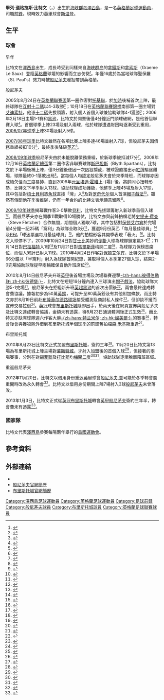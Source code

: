 {{noteTA|G1=足球|G2=FAcup|G3=EPL
|T=zh-hans:布雷特·彼特曼; zh-hk:畢列·比特文;
|1=zh-hans:布雷特; zh-hk:畢列;
|2=zh-hans:布雷特·道格拉斯·彼特曼; zh-hk:畢列·道格拉斯·比特文;
|3=zh-hans:彼特曼; zh-hk:比特文;
|4=zh-hans:莱·提希尔; zh-hk:拿鐵斯;
|5=zh-hans:勒·索克斯; zh-hk:拿索斯;
|6=zh-hans:埃迪·霍維; zh-hk:艾迪·賀維;
|7=zh-hans:史蒂文·弗莱切; zh-hk:史提芬·費查;
}}
{{Football player infobox
| name                = 畢列·比特文<br>''Brett Pitman''
| image               = Brett Pitman.jpg
| image_size          = 200
| fullname            = Brett Douglas Pitman<ref name="Hugman2010-11">{{cite book | last = Hugman | first = Barry J. (ed) | title = The PFA Footballers' Who's Who 2010–11 | publisher = Mainstream | year = 2010 | page = 336 | isbn = 978-1-84596-601-0 }}</ref>
| birth_date          = {{birth date and age|1988|1|31|df=y}}
| birth_place         = [[澤西島|澤西島]][[圣赫利尔|圣赫利尔]]
| height              = {{height|ft=6|in=0}}
| currentclub = [[斯温登足球俱乐部|斯温登]]
| clubnumber = 8
|            position = [[前鋒_(足球)|前鋒]]
| youthyears1 = 1999–2004 | youthclubs1 = 聖保羅
| youthyears2 = 2004–2005 | youthclubs2 = [[伯恩茅斯足球俱乐部|般尼茅夫]]
| years1 = 2005–2010 | clubs1 = [[伯恩茅斯足球俱乐部|般尼茅夫]]          | caps1 = 173 | goals1 = 59
| years2 = 2010–2013 | clubs2 = [[布里斯托尔城足球俱乐部|布里斯托城]]          | caps2 = 77  | goals2 = 20
| years3 = 2012      | clubs3 = → [[伯恩茅斯足球俱乐部|般尼茅夫]] | caps3 = 6   | goals3 = 3
| years4 = 2013–2015 | clubs4 = [[伯恩茅斯足球俱乐部|般尼茅夫]]          | caps4 = 88  | goals4 = 34 
| years5 = 2015–2017     | clubs5 = [[伊普斯维奇城足球俱乐部|伊普斯维奇]]           | caps5 = 61  | goals5 = 14
| years6 = 2017–2020
| clubs6 = [[朴茨茅斯足球俱乐部|朴茨茅斯]]
| caps6 = 81
| goals6 = 37
| years7 = 2020–
| clubs7 = [[斯温登足球俱乐部|斯温登]]
| caps7 = 10
| goals7 = 2
| nationalyears1 = | nationalteam1 =  | nationalcaps1 = | nationalgoals1 =
|            pcupdate = 2015年4月7日 (二) 04:45 (UTC)
|            ntupdate =
}}
'''畢列·道格拉斯·比特文'''（{{lang-en|'''Brett Douglas Pitman'''}}，{{bd|1988年|1月31日|catidx=Pitman, Brett}}）出生於[[海峡群岛|海峡群岛]][[澤西島|澤西島]]，是一名[[英格蘭|英格蘭]][[英式足球|足球]][[運動員|運動員]]，司職[[前鋒_(足球)|前鋒]]，現時效力[[英格蘭足球甲級聯賽|英甲]]球會[[斯温登足球俱乐部|斯温登]]。

==生平==
===球會===
;早年
比特文在[[澤西島|澤西島]]出生，成長時受到同樣來自[[海峡群岛|海峡群岛]]的[[馬菲·拿鐵斯|拿鐵斯]]和[[格雷厄姆.勒索克斯|拿索斯]]（Graeme Le Saux）登陸[[英格蘭|英格蘭]]球壇的影響而立志仿傚<small><ref>{{cite news |language=en |url=http://news.bbc.co.uk/sport2/hi/football/teams/b/bournemouth/7961895.stm |title=Islands lack competition - Pitman |publisher=[[BBC|BBC]] Sport |date=2009-03-25 |accessdate=2009-11-23 |archive-date=2020-04-26 |archive-url=https://web.archive.org/web/20200426051241/http://news.bbc.co.uk/sport2/hi/football/teams/b/bournemouth/7961895.stm |dead-url=no }}</ref></small>。年僅16歲於為當地球隊聖保羅（St. Paul's）效力時被[[伯恩茅斯足球俱乐部|般尼茅夫]]發掘帶到英格蘭。

;般尼茅夫
2005年8月24日在[[英格蘭聯賽盃|英格蘭聯賽盃]]第一圈作客對[[托奎联足球俱乐部|托基聯]]，於[[加時賽|加時]]後補首次上陣，最終球隊在[[互射十二碼|互射十二碼]]以4-3取勝<small><ref>{{cite news |language=en |url=http://news.bbc.co.uk/sport2/hi/football/league_cup/4171046.stm |title=Torquay 0-0 Bournemouth |publisher=[[BBC|BBC]] Sport |date=2005-08-24 |accessdate=2009-11-23 |archive-date=2021-02-27 |archive-url=https://web.archive.org/web/20210227112900/http://news.bbc.co.uk/sport2/hi/football/league_cup/4171046.stm |dead-url=no }}</ref></small>；10月18日在[[英格蘭聯賽錦標|英格蘭聯賽錦標]]南部第一圈主場對[[艾迪索特镇足球俱乐部|艾迪索特]]，他憑[[十二碼|十二碼]]先拔頭籌，射入個人首個入球兼協助球隊4-1獲勝<small><ref>{{cite news |language=en |url=http://news.bbc.co.uk/sport2/hi/football/4344572.stm |title=Bournemouth 4-1 Aldershot |publisher=[[BBC|BBC]] Sport |date=2005-10-18 |accessdate=2009-11-23 |archive-date=2020-04-15 |archive-url=https://web.archive.org/web/20200415071757/http://news.bbc.co.uk/sport2/hi/football/4344572.stm |dead-url=no }}</ref></small>；2006年2月18日主場1-1賽和[[黑池足球會|黑池]]，比特文於開賽後僅4分鐘近門頭球破網，是他首個聯賽入球<small><ref>{{cite news |language=en |url=http://news.bbc.co.uk/sport2/hi/football/eng_div_2/4703868.stm |title=Bournemouth 1-1 Blackpool |publisher=[[BBC|BBC]] Sport |date=2006-02-18 |accessdate=2009-11-23 |archive-date=2020-04-15 |archive-url=https://web.archive.org/web/20200415071935/http://news.bbc.co.uk/sport2/hi/football/eng_div_2/4703868.stm |dead-url=no }}</ref></small>。首個球季上陣23場及射入兩球，他於球隊遭遇財困時逐漸受到重用，[[2006年至2007年英格蘭足球甲級聯賽|2006/07年球季]]上陣30場及射入5球。

[[2007年至2008年英格蘭足球甲級聯賽|2007/08年球季]]比特文雖然在各項比賽上陣多達46場並射入7球，但般尼茅夫因債務重組被扣10分<small><ref>{{cite news |language=en |url=http://news.bbc.co.uk/sport2/hi/football/teams/b/bournemouth/7233678.stm |title=Bournemouth enter administration |publisher=[[BBC|BBC]] Sport |date=2008-02-08 |accessdate=2009-11-23 |archive-date=2008-02-10 |archive-url=https://web.archive.org/web/20080210223442/http://news.bbc.co.uk/sport2/hi/football/teams/b/bournemouth/7233678.stm |dead-url=no }}</ref></small>，最終季後降級[[英格蘭足球乙級聯賽|英乙]]<small><ref>{{cite news |language=en |url=http://news.bbc.co.uk/sport2/hi/football/eng_div_2/7368656.stm |title=Carlisle 1-1 Bournemouth |publisher=[[BBC|BBC]] Sport |date=2008-05-03 |accessdate=2009-11-23 |archive-date=2008-05-06 |archive-url=https://web.archive.org/web/20080506053124/http://news.bbc.co.uk/sport2/hi/football/eng_div_2/7368656.stm |dead-url=no }}</ref></small>。

[[2008年至2009年英格蘭足球乙級聯賽|2008/09年球季]]般尼茅夫由於未能脫離債務重組，於新球季被扣減17分<small><ref>{{cite news |language=en |url=http://news.bbc.co.uk/sport2/hi/football/teams/b/bournemouth/7547284.stm |title=Bournemouth accept League penalty |publisher=[[BBC|BBC]] Sport |date=2008-08-08 |accessdate=2009-11-23 |archive-date=2017-08-03 |archive-url=https://web.archive.org/web/20170803081508/http://news.bbc.co.uk/sport1/hi/football/teams/b/bournemouth/7547284.stm |dead-url=no }}</ref></small>。2008年12月16日[[英格蘭足總盃|英格蘭足總盃]]第二圈作客非聯賽球隊[[Blyth_Spartans_A.F.C.|斯巴坦斯]]（Blyth Spartans），比特文於下半場後補上陣，僅3分鐘後便因一次凶狠攔截，被球證直接出示[[紅牌|紅牌]]驅逐離場，球隊最終0-1落敗出局<small><ref>{{cite news |language=en |url=http://news.bbc.co.uk/sport2/hi/football/fa_cup/7775066.stm |title=Blyth Spartans 1-0 Bournemouth |publisher=[[BBC|BBC]] Sport |date=2008-12-16 |accessdate=2009-11-23 |archive-date=2020-11-24 |archive-url=https://web.archive.org/web/20201124112331/http://news.bbc.co.uk/sport2/hi/football/fa_cup/7775066.stm |dead-url=no }}</ref></small>。當每個人均認定般尼茅夫會於來季降班，而球隊亦因成績欠佳而三度易帥，直到2009年[[元旦|元旦]][[埃迪·霍維|埃迪·霍維]]上-{場}-後，將帥同心扭轉形勢，比特文下半季射入13球，協助球隊成功護級，他整季上陣45場及射入17球，其中包括對[[谢斯伯利足球俱乐部|梳士貝利]]憑[[角球|角球]]直接「灣」入<small><ref>{{cite news |language=en |url=http://www.skysports.com/football/match_report/0,19764,11065_3004720,00.html |title=Pitman punishes Shrews |publisher=Sky Sports |date=2009-02-07 |accessdate=2009-11-23}}</ref></small>及對[[罗奇代尔足球俱乐部|罗奇代尔]]個人首演[[帽子戲法|帽子戲法]]<small><ref>{{cite news |language=en |url=http://news.bbc.co.uk/sport2/hi/football/eng_div_3/7975052.stm |title=Bournemouth 4-0 Rochdale |publisher=[[BBC|BBC]] Sport |date=2009-04-04 |accessdate=2009-11-23 |archive-date=2020-04-15 |archive-url=https://web.archive.org/web/20200415071849/http://news.bbc.co.uk/sport2/hi/football/eng_div_3/7975052.stm |dead-url=no }}</ref></small>。雖然有傳聞他在季後離隊，仍有一年合約的比特文表示願意留隊<small><ref>{{cite news |language=en |url=http://www.skysports.com/story/0,19528,11743_5278096,00.html |title=Pitman in Cherries pledge |publisher=Sky Sports |date=2009-05-04 |accessdate=2009-11-23 |archive-date=2016-03-08 |archive-url=https://web.archive.org/web/20160308041704/http://www.skysports.com/story/0,19528,11743_5278096,00.html |dead-url=no }}</ref></small>。

[[2009年至2010年英格蘭足球乙級聯賽|2009/10年球季]]揭幕戰作客3-0擊敗[[貝里足球俱樂部|貝利]]，比特文先拔頭籌射入新球季首個入球<small><ref>{{cite news |language=en |url=http://news.bbc.co.uk/sport2/hi/football/eng_div_3/8185764.stm |title=Bury 0-3 Bournemouth |publisher=[[BBC|BBC]] Sport |date=2009-08-08 |accessdate=2009-11-23 |archive-date=2020-04-15 |archive-url=https://web.archive.org/web/20200415071857/http://news.bbc.co.uk/sport2/hi/football/eng_div_3/8185764.stm |dead-url=no }}</ref></small>。而般尼茅夫亦在開季11戰取得10場勝仗，比特文亦與前鋒拍檔老將[[史提夫·費查|史提夫·費查]]（Steve Fletcher）合作無間，期間個人獨取7球，其中包括對[[保顿艾尔宾足球俱乐部|保顿艾尔宾]]於完場前4分鐘一記25碼「窩利」為球隊全取3分<small><ref>{{cite news |language=en |url=http://news.bbc.co.uk/sport2/hi/football/eng_div_3/8265539.stm |title=Bournemouth 1-0 Burton Albion |publisher=[[BBC|BBC]] Sport |date=2009-09-26 |accessdate=2009-11-23 |archive-date=2020-04-15 |archive-url=https://web.archive.org/web/20200415071906/http://news.bbc.co.uk/sport2/hi/football/eng_div_3/8265539.stm |dead-url=no }}</ref></small>，獲選9月份英乙「每月最佳球員」<small><ref>{{cite news |language=en |url=http://news.bbc.co.uk/sport2/hi/football/teams/c/coventry_city/8290036.stm |title=Best awarded player of the month |publisher=[[BBC|BBC]] Sport |date=2009-10-05 |accessdate=2009-11-23 |archive-date=2020-04-15 |archive-url=https://web.archive.org/web/20200415071908/http://news.bbc.co.uk/sport2/hi/football/teams/c/coventry_city/8290036.stm |dead-url=no }}</ref></small>及[[英格蘭職業足球運動員協會|PFA]]「球迷票選每月最佳球員」<small><ref>{{cite news |language=en |url=http://www.skysports.com/story/0,19528,11096_5601487,00.html |title=Fans pick Torres |publisher=Sky Sports |date=2009-10-02 |accessdate=2009-11-23 |archive-date=2010-01-03 |archive-url=https://web.archive.org/web/20100103073027/http://www.skysports.com/story/0,19528,11096_5601487,00.html |dead-url=no }}</ref></small>，他的拍檔形容其開季表現「著火」<small><ref>{{cite news |language=en |url=http://www.skysports.com/story/0,19528,11095_5608841,00.html |title=Pitman tipped for the top |publisher=Sky Sports |date=2009-10-05 |accessdate=2009-11-23 |archive-date=2016-03-08 |archive-url=https://web.archive.org/web/20160308020102/http://www.skysports.com/story/0,19528,11095_5608841,00.html |dead-url=no }}</ref></small>。比特文入球停不了，2009年10月24日對[[格林斯比镇足球俱乐部|甘士比]]美妙的[[倒掛|倒掛]]入球為球隊鎖定贏3-1<small><ref>{{cite news |language=en |url=http://news.bbc.co.uk/sport2/hi/football/eng_div_3/8306920.stm |title=Bournemouth 3-1 Grimsby |publisher=[[BBC|BBC]] Sport |date=2009-10-24 |accessdate=2009-11-23 |archive-date=2021-02-28 |archive-url=https://web.archive.org/web/20210228080027/http://news.bbc.co.uk/sport2/hi/football/eng_div_3/8306920.stm |dead-url=no }}</ref></small>；11月14日對[[布拉德福德城足球俱乐部|巴拉福特]]入1球<small><ref>{{cite news |language=en |url=http://news.bbc.co.uk/sport2/hi/football/eng_div_3/8328197.stm |title=Bradford 1-1 Bournemouth |publisher=[[BBC|BBC]] Sport |date=2009-11-14 |accessdate=2009-11-23 |archive-date=2020-04-15 |archive-url=https://web.archive.org/web/20200415071827/http://news.bbc.co.uk/sport2/hi/football/eng_div_3/8328197.stm |dead-url=no }}</ref></small>及11月21日對[[马科斯菲尔德足球俱乐部|馬爾斯菲]]梅開二度<small><ref>{{cite news |language=en |url=http://news.bbc.co.uk/sport2/hi/football/eng_div_3/8353569.stm |title=Macclesfield 1-2 Bournemouth |publisher=[[BBC|BBC]] Sport |date=2009-11-21 |accessdate=2009-11-23 |archive-date=2020-04-15 |archive-url=https://web.archive.org/web/20200415071838/http://news.bbc.co.uk/sport2/hi/football/eng_div_3/8353569.stm |dead-url=no }}</ref></small>，為球隊力保榜首席位，而個人累計已射入11球。2010年4月24日作客對[[保顿艾尔宾足球俱乐部|保顿艾尔宾]]，比特文於下半場66分鐘以「半窩利」射入為球隊首開紀錄，兼取得個人本季第27個入球，結果2-0完場協助球隊提早兩輪確保自動升班席位<small><ref>{{cite news |language=en |url=http://news.bbc.co.uk/sport2/hi/football/eng_div_3/8620823.stm |title=Burton Albion 0-2 Bournemouth |publisher=[[BBC|BBC]] Sport |date=2010-04-24 |accessdate=2010-04-25 |archive-date=2020-08-11 |archive-url=https://web.archive.org/web/20200811132215/http://news.bbc.co.uk/sport2/hi/football/eng_div_3/8620823.stm |dead-url=no }}</ref></small>。

2010年8月14日般尼茅夫升班[[英甲|英甲]]後首場主場及次場聯賽迎擊[[彼得伯勒联足球俱乐部|-{zh-hans:彼得伯勒联; zh-hk:彼德堡;}-]]，比特文在短短16分鐘內連入三球演出[[帽子戲法|帽子戲法]]，協助球隊大勝5-1完場<small><ref>{{cite news |language=en |url=http://news.bbc.co.uk/sport2/hi/football/eng_div_2/8897709.stm |title=Bournemouth 5-1 Peterborough |publisher=[[BBC|BBC]] Sport |date=2010-08-14 |accessdate=2010-08-23 |archive-date=2020-11-09 |archive-url=https://web.archive.org/web/20201109020904/http://news.bbc.co.uk/sport2/hi/football/eng_div_2/8897709.stm |dead-url=no }}</ref></small>。般尼茅夫在拒絕新升班[[英超|英超]][[黑池足球會|黑池]]的首次出價後<small><ref>{{cite news |language=en |url=http://www.skysports.com/story/0,19528,11728_6320255,00.html |title=Cherries block Pitman talks |publisher=Sky Sports |date=2010-08-18 |accessdate=2010-08-23 |archive-date=2016-03-05 |archive-url=https://web.archive.org/web/20160305083520/http://www.skysports.com/story/0,19528,11728_6320255,00.html |dead-url=no }}</ref></small>，兩會最終達成轉會費協議，據報初步為50萬[[英鎊|英鎊]]，可提升至80萬英鎊及有其他附加條款，而比特文亦於8月19日前赴[[布隆菲尔德路球场|布隆菲尔德路球场]]接受體測及商討私人條件<small><ref>{{cite news |language=en |url=http://www.blackpoolgazette.co.uk/blackpool-football-club/Striker-has-Blackpool-medical.6483013.jp |title=Striker has Blackpool medical |publisher=''blackpoolgazette.co.uk'' |date=2010-08-19 |accessdate=2010-08-23 |archive-url=https://web.archive.org/web/20100821050944/http://www.blackpoolgazette.co.uk/blackpool-football-club/Striker-has-Blackpool-medical.6483013.jp |archive-date=2010-08-21 |dead-url=yes }}</ref></small>，但卻談不攏而宣佈交易拉倒<small><ref>{{cite news |language=en |url=http://news.bbc.co.uk/sport2/hi/football/teams/b/blackpool/8925908.stm |title=Bournemouth's Brett Pitman rejects move to Blackpool |publisher=[[BBC|BBC]] Sport |date=2010-08-20 |accessdate=2010-08-23 |archive-date=2020-04-15 |archive-url=https://web.archive.org/web/20200415071915/http://news.bbc.co.uk/sport2/hi/football/teams/b/blackpool/8925908.stm |dead-url=no }}</ref></small>。[[英冠|英冠]]球會[[布里斯托尔城足球俱乐部|布里斯托城]]隨即出手，於兩天後在網頁宣佈與般尼茅夫及比特文達成轉會協議，金額未有透露，待8月23日通過體測後正式生效<small><ref>{{cite news|language=en |url=http://www.bcfc.co.uk/page/NewsDetail/0,,10327~2129345,00.html |title=CITY AGREE DEAL FOR BRETT |publisher=[[布里斯托尔城足球俱乐部|''bcfc.co.uk'']] |date=2010-08-21 |accessdate=2010-08-23 |deadurl=yes |archiveurl=https://archive.is/20100823220036/http://www.bcfc.co.uk/page/NewsDetail/0,,10327~2129345,00.html |archivedate=2010-08-23 }}</ref></small>，而比特文亦缺席球隊週六作客大勝[[特兰米尔流浪者足球俱乐部|-{zh-hans:特兰米尔; zh-hk:燦美爾;}-]]的賽事<small><ref>{{cite news |language=en |url=http://news.bbc.co.uk/sport2/hi/football/eng_div_2/8912885.stm |title=Tranmere 0-3 Bournemouth |publisher=[[BBC|BBC]] Sport |date=2010-08-21 |accessdate=2010-08-23 |archive-date=2020-04-15 |archive-url=https://web.archive.org/web/20200415072042/http://news.bbc.co.uk/sport2/hi/football/eng_div_2/8912885.stm |dead-url=no }}</ref></small>，轉會後會與獲[[伍尔弗汉普顿流浪足球俱乐部|狼隊]]外借到布里斯托城半個球季的前鋒舊拍檔[[森·禾基斯|森·禾基斯]]重逢<small><ref>{{cite news |language=en |url=http://news.bbc.co.uk/sport2/hi/football/teams/b/bristol_city/8933992.stm |title=Bristol City set to sign Brett Pitman from Bournemouth |publisher=[[BBC|BBC]] Sport |date=2010-08-21 |accessdate=2010-08-23 |archive-date=2020-04-15 |archive-url=https://web.archive.org/web/20200415071910/http://news.bbc.co.uk/sport2/hi/football/teams/b/bristol_city/8933992.stm |dead-url=no }}</ref></small>。

;布里斯托城
2010年8月23日比特文正式加盟[[布里斯托尔城足球俱乐部|布里斯托城]]，簽約三年<small><ref>{{cite news |language=en |url=http://news.bbc.co.uk/sport2/hi/football/teams/b/bristol_city/8933992.stm |title=Bristol City sign Brett Pitman from Bournemouth |publisher=[[BBC|BBC]] Sport |date=2010-08-23 |accessdate=2010-08-24 |archive-date=2020-04-15 |archive-url=https://web.archive.org/web/20200415071910/http://news.bbc.co.uk/sport2/hi/football/teams/b/bristol_city/8933992.stm |dead-url=no }}</ref></small>。11月20日比特文第13場為布里斯托城上陣主場對[[莱斯特城足球俱乐部|莱斯特城]]，才射入加盟後的首個入球<ref>{{cite news |language=en |url=http://news.bbc.co.uk/sport2/hi/football/eng_div_1/9192242.stm |title=Bristol City 2-0 Leicester |publisher=''[[BBC_Sport|BBC Sport]]'' |date=2010-11-20 |accessdate=2010-12-12 |archive-date=2020-08-06 |archive-url=https://web.archive.org/web/20200806195222/http://news.bbc.co.uk/sport2/hi/football/eng_div_1/9192242.stm |dead-url=no }}</ref>，但接著的兩場賽事，分別在對[[谢菲尔德联足球俱乐部|錫菲聯]]及[[德比郡足球俱乐部|打比郡]]均[[梅開二度|梅開二度]]<ref>{{cite news |language=en |url=http://news.bbc.co.uk/sport2/hi/football/eng_div_1/9220811.stm |title=Bristol City 3-0 Sheffield United |publisher=''[[BBC_Sport|BBC Sport]]'' |date=2010-11-27 |accessdate=2010-12-12 |archive-date=2020-04-15 |archive-url=https://web.archive.org/web/20200415071920/http://news.bbc.co.uk/sport2/hi/football/eng_div_1/9220811.stm |dead-url=no }}</ref><ref>{{cite news |language=en |url=http://news.bbc.co.uk/sport2/hi/football/eng_div_1/9264596.stm |title=Bristol City 2-0 Derby |publisher=''[[BBC_Sport|BBC Sport]]'' |date=2010-12-11 |accessdate=2010-12-12 |archive-date=2020-04-15 |archive-url=https://web.archive.org/web/20200415072301/http://news.bbc.co.uk/sport2/hi/football/eng_div_1/9264596.stm |dead-url=no }}</ref>，協助球隊逐漸脫離降班區域。

;重返般尼茅夫
2012年11月20日，比特文以借用身份重返[[英甲|英甲]]球會[[伯恩茅斯足球俱乐部|般尼茅夫]],並可能於冬季轉會窗重開時改為永久轉會<ref>{{cite news |language=en |url=http://www.bbc.co.uk/sport/0/football/20412839 |title=Bristol City's Brett Pitman signs for AFC Bournemouth on loan |publisher=''[[BBC_Sport|BBC Sport]]'' |date=2012-11-20 |accessdate=2013-01-04 |archive-date=2012-11-29 |archive-url=https://web.archive.org/web/20121129132031/http://www.bbc.co.uk/sport/0/football/20412839 |dead-url=no }}</ref>。比特文以借用身份期間上陣7場射入3球[[伯恩茅斯足球俱乐部|般尼茅夫]]未曾落敗。

2013年1月3日，比特文正式從[[英冠|英冠]][[布里斯托尔城足球俱乐部|布里斯托城]]轉會[[英甲|英甲]][[伯恩茅斯足球俱乐部|般尼茅夫]]簽約三年半，轉會費未有透露<ref>{{cite news |language=en |url=http://www.bbc.co.uk/sport/0/football/20906009 |title=Brett Pitman completes Bournemouth return |publisher=''[[BBC_Sport|BBC Sport]]'' |date=2013-01-04 |accessdate=2013-01-04 |archive-date=2013-01-06 |archive-url=https://web.archive.org/web/20130106034046/http://www.bbc.co.uk/sport/0/football/20906009 |dead-url=no }}</ref>。


===國家隊===
比特文代表[[澤西島足球代表隊|澤西島]]參賽每隔兩年舉行的[[島國運動會|島國運動會]]。

==參考資料==
{{reflist}}

==外部連結==
*{{soccerbase|40540}}
*[http://www.afcb.co.uk/page/ProfilesDetail/0,,10324~32551,00.html 般尼茅夫官網簡歷] {{Wayback|url=http://www.afcb.co.uk/page/ProfilesDetail/0,,10324~32551,00.html |date=20200415071943 }}
*[https://web.archive.org/web/20101129174000/http://www.bcfc.co.uk/page/ProfilesDetail/0,,10327~32551,00.html 布里斯托城官網簡歷]

{{史雲頓球員名單}}

{{DEFAULTSORT:Pitman, Brett}}
[[Category:澤西島足球運動員|Category:澤西島足球運動員]]
[[Category:英格蘭足球運動員|Category:英格蘭足球運動員]]
[[Category:足球前鋒|Category:足球前鋒]]
[[Category:般尼茅夫球員|Category:般尼茅夫球員]]
[[Category:布里斯托城球員|Category:布里斯托城球員]]
[[Category:英格蘭足球聯賽球員|Category:英格蘭足球聯賽球員]]